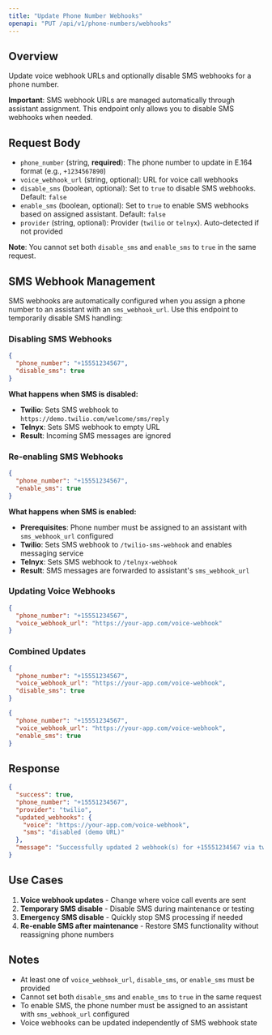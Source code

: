 ```yaml
---
title: "Update Phone Number Webhooks"
openapi: "PUT /api/v1/phone-numbers/webhooks"
---
```


## Overview

Update voice webhook URLs and optionally disable SMS webhooks for a phone number. 

**Important**: SMS webhook URLs are managed automatically through assistant assignment. This endpoint only allows you to disable SMS webhooks when needed.

## Request Body

- `phone_number` (string, **required**): The phone number to update in E.164 format (e.g., `+1234567890`)
- `voice_webhook_url` (string, optional): URL for voice call webhooks
- `disable_sms` (boolean, optional): Set to `true` to disable SMS webhooks. Default: `false`
- `enable_sms` (boolean, optional): Set to `true` to enable SMS webhooks based on assigned assistant. Default: `false`
- `provider` (string, optional): Provider (`twilio` or `telnyx`). Auto-detected if not provided

**Note**: You cannot set both `disable_sms` and `enable_sms` to `true` in the same request.

## SMS Webhook Management

SMS webhooks are automatically configured when you assign a phone number to an assistant with an `sms_webhook_url`. Use this endpoint to temporarily disable SMS handling:

### Disabling SMS Webhooks

```json Request - Disable SMS
{
  "phone_number": "+15551234567",
  "disable_sms": true
}
```

**What happens when SMS is disabled:**
- **Twilio**: Sets SMS webhook to `https://demo.twilio.com/welcome/sms/reply`
- **Telnyx**: Sets SMS webhook to empty URL
- **Result**: Incoming SMS messages are ignored

### Re-enabling SMS Webhooks

```json Request - Enable SMS
{
  "phone_number": "+15551234567",
  "enable_sms": true
}
```

**What happens when SMS is enabled:**
- **Prerequisites**: Phone number must be assigned to an assistant with `sms_webhook_url` configured
- **Twilio**: Sets SMS webhook to `/twilio-sms-webhook` and enables messaging service
- **Telnyx**: Sets SMS webhook to `/telnyx-webhook`
- **Result**: SMS messages are forwarded to assistant's `sms_webhook_url`

### Updating Voice Webhooks

```json Request - Update Voice Webhook
{
  "phone_number": "+15551234567",
  "voice_webhook_url": "https://your-app.com/voice-webhook"
}
```

### Combined Updates

```json Request - Update Voice + Disable SMS
{
  "phone_number": "+15551234567",
  "voice_webhook_url": "https://your-app.com/voice-webhook",
  "disable_sms": true
}
```

```json Request - Update Voice + Enable SMS
{
  "phone_number": "+15551234567",
  "voice_webhook_url": "https://your-app.com/voice-webhook",
  "enable_sms": true
}
```

## Response

```json Response
{
  "success": true,
  "phone_number": "+15551234567",
  "provider": "twilio",
  "updated_webhooks": {
    "voice": "https://your-app.com/voice-webhook",
    "sms": "disabled (demo URL)"
  },
  "message": "Successfully updated 2 webhook(s) for +15551234567 via twilio"
}
```

## Use Cases

1. **Voice webhook updates** - Change where voice call events are sent
2. **Temporary SMS disable** - Disable SMS during maintenance or testing
3. **Emergency SMS disable** - Quickly stop SMS processing if needed
4. **Re-enable SMS after maintenance** - Restore SMS functionality without reassigning phone numbers

## Notes

- At least one of `voice_webhook_url`, `disable_sms`, or `enable_sms` must be provided
- Cannot set both `disable_sms` and `enable_sms` to `true` in the same request
- To enable SMS, the phone number must be assigned to an assistant with `sms_webhook_url` configured
- Voice webhooks can be updated independently of SMS webhook state
